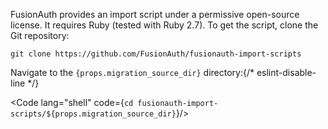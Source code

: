
FusionAuth provides an import script under a permissive open-source license. It requires Ruby (tested with Ruby 2.7). To get the script, clone the Git repository:

```shell title="Getting the import scripts"
git clone https://github.com/FusionAuth/fusionauth-import-scripts
```

Navigate to the <code>{props.migration_source_dir}</code> directory:{/* eslint-disable-line */}

<Code lang="shell" code={`cd fusionauth-import-scripts/${props.migration_source_dir}`}/>


